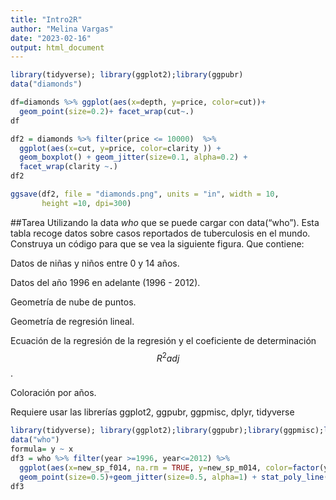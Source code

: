 ```yaml
---
title: "Intro2R"
author: "Melina Vargas"
date: "2023-02-16"
output: html_document
---
```


```r
library(tidyverse); library(ggplot2);library(ggpubr)
data("diamonds")

df=diamonds %>% ggplot(aes(x=depth, y=price, color=cut))+
  geom_point(size=0.2)+ facet_wrap(cut~.)
df

df2 = diamonds %>% filter(price <= 10000)  %>% 
  ggplot(aes(x=cut, y=price, color=clarity )) + 
  geom_boxplot() + geom_jitter(size=0.1, alpha=0.2) +
  facet_wrap(clarity ~.)
df2

ggsave(df2, file = "diamonds.png", units = "in", width = 10, 
       height =10, dpi=300)
```
##Tarea
Utilizando la data *who* que se puede cargar con data("who"). Esta tabla recoge datos sobre casos reportados de tuberculosis en el mundo. Construya un código para que se vea la siguiente figura. Que contiene:

Datos de niñas y niños entre 0 y 14 años.

Datos del año 1996 en adelante (1996 - 2012).

Geometría de nube de puntos.

Geometría de regresión lineal.

Ecuación de la regresión de la regresión y el coeficiente de determinación $$R^2adj$$.

Coloración por años.

Requiere usar las librerías ggplot2, ggpubr, ggpmisc, dplyr, tidyverse
```r
library(tidyverse); library(ggplot2);library(ggpubr);library(ggpmisc);library(dplyr)
data("who")
formula= y ~ x
df3 = who %>% filter(year >=1996, year<=2012) %>%
  ggplot(aes(x=new_sp_f014, na.rm = TRUE, y=new_sp_m014, color=factor(year))) + 
  geom_point(size=0.5)+geom_jitter(size=0.5, alpha=1) + stat_poly_line(formula=formula,size=0.5) + stat_poly_eq(use_label(c("eq", "adj.R2")),orientation = "y", label.y = 1000, formula = formula, size=1.25)+ theme_classic()+ theme(legend.position="none")+labs(x="Casos positivos de TB en niños de 0 a 14 años", y="Casos positivos de TB en niños de 0 a 14 años")+scale_x_continuous(trans ='log10') +scale_y_continuous(trans = 'log10')+coord_cartesian(expand =FALSE) +facet_wrap(~year)
df3
```


